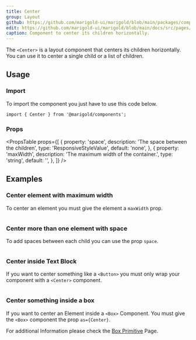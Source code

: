 ```yaml
---
title: Center
group: Layout
github: https://github.com/marigold-ui/marigold/blob/main/packages/components/src/Center/Center.tsx
edit: https://github.com/marigold-ui/marigold/blob/main/docs/src/pages/components/center.mdx
caption: Component to center its children horizontally.
---
```


The `<Center>` is a layout component that centers its children horizontally.
You can use it to center a single child or a list of children.

<Preview>
  <BasicCenter />
</Preview>

## Usage

### Import

To import the component you just have to use this code below.

```tsx
import { Center } from '@marigold/components';
```

### Props

<PropsTable
  props={[
    {
      property: 'space',
      description: 'The space between the children',
      type: 'ResponsiveStyleValue<string>',
      default: 'none',
    },
    {
      property: 'maxWidth',
      description: 'The maximum width of the container.',
      type: 'string',
      default: '',
    },
  ]}
/>

## Examples

### Center element with maximum width

To center an element you must give the element a `maxWidth` prop.

```tsx preview file=components/Center/width-center.demo.tsx

```

### Center more than one element with space

To add spaces between each child you can use the prop `space`.

```tsx preview file=components/Center/space-center.demo.tsx

```

### Center inside Text Block

If you want to center something like a `<Button>` you must only wrap your component with a `<Center>` component.

```tsx preview file=components/Center/text-center.demo.tsx

```

### Center something inside a box

If you want to center an Element inside a `<Box>` Component. You must give the `<Box>` component the prop `as={Center}`.

For additional Information please check the [Box Primitive](/foundation/box-primitive/) Page.

```tsx preview file=components/Center/box-center.demo.tsx

```
